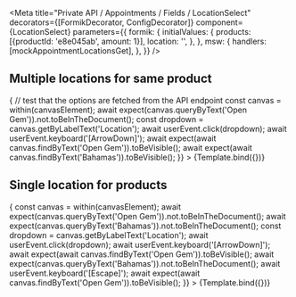 



<Meta
  title="Private API / Appointments / Fields / LocationSelect"
  decorators={[FormikDecorator, ConfigDecorator]}
  component={LocationSelect}
  parameters={{
    formik: {
      initialValues: {
        products: [{productId: 'e8e045ab', amount: 1}],
        location: '',
      },
    },
    msw: {
      handlers: [mockAppointmentLocationsGet],
    },
  }}
/>

## Multiple locations for same product

<Canvas>
  <Story
    name="Multiple candidate locations"
    play={async ({canvasElement}) => {
      // test that the options are fetched from the API endpoint
      const canvas = within(canvasElement);
      await expect(canvas.queryByText('Open Gem')).not.toBeInTheDocument();
      const dropdown = canvas.getByLabelText('Location');
      await userEvent.click(dropdown);
      await userEvent.keyboard('[ArrowDown]');
      await expect(await canvas.findByText('Open Gem')).toBeVisible();
      await expect(await canvas.findByText('Bahamas')).toBeVisible();
    }}
  >
    {Template.bind({})}
  </Story>
</Canvas>

## Single location for products

<Canvas>
  <Story
    name="Single candidate location"
    parameters={{
      formik: {
        initialValues: {
          products: [
            {productId: 'e8e045ab', amount: 1},
            {productId: '166a5c79', amount: 1},
          ],
          location: '',
        },
      },
    }}
    play={async ({canvasElement}) => {
      const canvas = within(canvasElement);
      await expect(canvas.queryByText('Open Gem')).not.toBeInTheDocument();
      await expect(canvas.queryByText('Bahamas')).not.toBeInTheDocument();
      const dropdown = canvas.getByLabelText('Location');
      await userEvent.click(dropdown);
      await userEvent.keyboard('[ArrowDown]');
      await expect(await canvas.findByText('Open Gem')).toBeVisible();
      await expect(canvas.queryByText('Bahamas')).not.toBeInTheDocument();
      await userEvent.keyboard('[Escape]');
      await expect(await canvas.findByText('Open Gem')).toBeVisible();
    }}
  >
    {Template.bind({})}
  </Story>
</Canvas>
